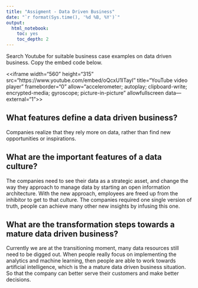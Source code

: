 ```yaml
---
title: "Assigment - Data Driven Business"
date: "`r format(Sys.time(), '%d %B, %Y')`"
output:
  html_notebook:
    toc: yes
    toc_depth: 2
---
```


Search Youtube for suitable business case examples on data driven business. Copy the embed code below.

<<iframe width="560" height="315" src="https://www.youtube.com/embed/oQcxU1ITayI" title="YouTube video player" frameborder="0" allow="accelerometer; autoplay; clipboard-write; encrypted-media; gyroscope; picture-in-picture" allowfullscreen data—external="1"></iframe>>

## What features define a data driven business?

Companies realize that they rely more on data, rather than find new opportunities or inspirations. 

## What are the important features of a data culture?

The companies need to see their data as a strategic asset, and change the way they approach to manage data by starting an open information architecture. With the new approach, employees are freed up from the inhibitor to get to that culture. The companies  required one single version of truth, people can achieve many other new insights by infusing this one. 

## What are the transformation steps towards a mature data driven business?

Currently we are at the transitioning moment, many data resources still need to be digged out. When people really focus on implementing the analytics and machine learning, then people are able to work towards artificial intelligence, which is the a mature data driven business situation. So that the company can better serve their customers and make better decisions. 

